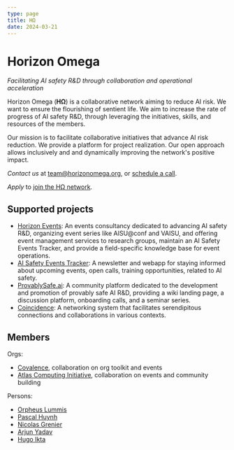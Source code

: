 ```yaml
---
type: page
title: HΩ
date: 2024-03-21
---
```


# Horizon Omega

*Facilitating AI safety R&D through collaboration and operational acceleration*

Horizon Omega (**HΩ**) is a collaborative network aiming to reduce AI risk. We want to ensure the flourishing of sentient life. We aim to increase the rate of progress of AI safety R&D, through leveraging the initiatives, skills, and resources of the members.

Our mission is to facilitate collaborative initiatives that advance AI risk reduction. We provide a platform for project realization. Our open approach allows inclusively and and dynamically improving the network's positive impact.

*Contact us* at [team@horizonomega.org](mailto:team@horizonomega.org), or [schedule a call](https://cal.com/horizonomega).

*Apply* to [join the HΩ network](https://airtable.com/appZokxMNnQJOYzc9/pagLSbnOhvoSkFN1V/form).


## Supported projects
- [Horizon Events](https://horizonevents.info): An events consultancy dedicated to advancing AI safety R&D, organizing event series like AISU@conf and VAISU, and offering event management services to research groups, maintain an AI Safety Events Tracker, and provide a field-specific knowledge base for event operations.
- [AI Safety Events Tracker](https://aisafety.events): A newsletter and webapp for staying informed about upcoming events, open calls, training opportunities, related to AI safety.
- [ProvablySafe.ai](https://provablysafe.ai): A community platform dedicated to the development and promotion of provably safe AI R&D, providing a wiki landing page, a discussion platform, onboarding calls, and a seminar series.
- [Coincidence](https://coincidence.network): A networking system that facilitates serendipitous connections and collaborations in various contexts.


## Members

Orgs:
- [Covalence](https://www.covalence.info/), collaboration on org toolkit and events
- [Atlas Computing Initiative](https://atlascomputing.org/), collaboration on events and community building

Persons:
- [Orpheus Lummis](https://orpheuslummis.info/)
- [Pascal Huynh](https://ca.linkedin.com/in/pascalhuynhanhtuan)
- [Nicolas Grenier](https://nicolasgrenier.com/)
- [Arjun Yadav](https://www.arjunyadav.net/)
- [Hugo Ikta](https://www.linkedin.com/in/hugoikta/)